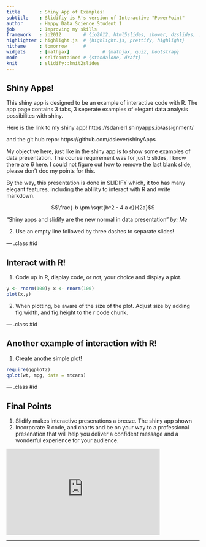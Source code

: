 ```yaml
---
title       : Shiny App of Examples!
subtitle    : Slidifiy is R's version of Interactive "PowerPoint"
author      : Happy Data Science Student 1
job         : Improving my skills
framework   : io2012        # {io2012, html5slides, shower, dzslides, ...}
highlighter : highlight.js  # {highlight.js, prettify, highlight}
hitheme     : tomorrow      # 
widgets     : [mathjax]            # {mathjax, quiz, bootstrap}
mode        : selfcontained # {standalone, draft}
knit        : slidify::knit2slides
---
```


## Shiny Apps!
This shiny app is designed to be an example of interactive code with R.  The app page contains 3 tabs, 3 seperate examples
of elegant data analysis possibilites with shiny.  

Here is the link to my shiny app!
https://sdaniel1.shinyapps.io/assignment/   

and the git hub repo:
https://github.com/dsiever/shinyApps

My objective here, just like in the shiny app is to show some examples of data presentation.  The course requirement was
for just 5 slides, I know there are 6 here.  I could not figure out how to remove the last blank slide, please don't 
doc my points for this. 

By the way, this presentation is done in SLIDIFY which, it too 
has many elegant features, including the ablility to interact with R and write markdown.

$$\frac{-b \pm \sqrt{b^2 - 4 a c}}{2a}$$

"Shiny apps and slidify are the new normal in data presentation" 
<cite> by: Me</cite>

2. Use an empty line followed by three dashes to separate slides! 


--- .class #id 


## Interact with R!
1. Code up in R, display code, or not, your choice and display a plot.

```r
y <- rnorm(100); x <- rnorm(100)       
plot(x,y)
```

2. When plotting, be aware of the size of the plot.  Adjust size by adding fig.width, and 
fig.height to the r code chunk.



--- .class #id 

## Another example of interaction with R!
1.  Create anothe simple plot!
```r
require(ggplot2)
qplot(wt, mpg, data = mtcars)
```

--- .class #id 

## Final Points

1. Slidify makes interactive presenations a breeze.  The shiny app shown 
2. Incorporate R code, and charts and be on your way to a professional presenation that will help you deliver a confident message and a wonderful experience for your audience.

<iframe width="400" height="225" frameborder="0"
  src="http://www.google.com" >
</iframe>

--- 
